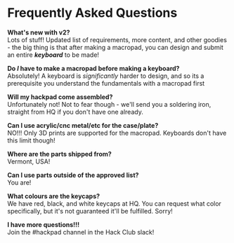 # Frequently Asked Questions

**What's new with v2?** \
Lots of stuff! Updated list of requirements, more content, and other goodies - the big thing is that after making a macropad, you can design and submit an entire ***keyboard*** to be made!

**Do *I* have to make a macropad before making a keyboard?** \
Absolutely! A keyboard is *significantly* harder to design, and so its a prerequisite you understand the fundamentals with a macropad first

**Will my hackpad come assembled?** \
Unfortunately not! Not to fear though - we'll send you a soldering iron, straight from HQ if you don't have one already.

**Can I use acrylic/cnc metal/etc for the case/plate?** \
NO!!! Only 3D prints are supported for the macropad. Keyboards don't have this limit though!

**Where are the parts shipped from?** \
Vermont, USA!

**Can I use parts outside of the approved list?** \
You are! 

**What colours are the keycaps?** \
We have red, black, and white keycaps at HQ. You can request what color specifically, but it's not guaranteed it'll be fulfilled. Sorry!

**I have more questions!!!**  \
Join the #hackpad channel in the Hack Club slack! 



